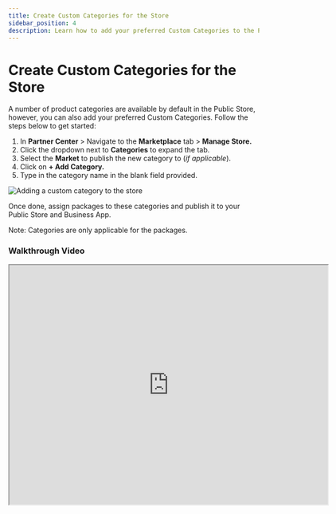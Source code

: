 ```yaml
---
title: Create Custom Categories for the Store
sidebar_position: 4
description: Learn how to add your preferred Custom Categories to the Public Store.
---
```


# Create Custom Categories for the Store

A number of product categories are available by default in the Public Store, however, you can also add your preferred Custom Categories. Follow the steps below to get started:

1. In **Partner Center** > Navigate to the **Marketplace** tab > **Manage Store.**
2. Click the dropdown next to **Categories** to expand the tab.
3. Select the **Market** to publish the new category to (*if applicable*).
4. Click on **+ Add Category.**
5. Type in the category name in the blank field provided.

![Adding a custom category to the store](./img/marketplace/create-custom-categories.jpg)

Once done, assign packages to these categories and publish it to your Public Store and Business App.

Note: Categories are only applicable for the packages.

### Walkthrough Video

<iframe 
  src="https://drive.google.com/file/d/1vsnI6rKVtBRJTzeYNsFNqEaL6QHID-Xq/preview" 
  width="640" 
  height="480"
  allowFullScreen
></iframe>
